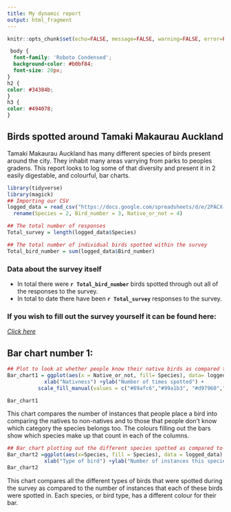 ---
title: My dynamic report
output: html_fragment
---

```{r setup, include=FALSE}
knitr::opts_chunk$set(echo=FALSE, message=FALSE, warning=FALSE, error=FALSE)

```

```{css}
 body {
  font-family: 'Roboto Condensed';
  background-color: #b0bf84;
  font-size: 20px;
}
h2 {
color: #34384b;
}
h3 {
color: #494078;
}

```

## Birds spotted around Tamaki Makaurau Auckland 
Tamaki Makaurau Auckland has many different species of birds present around the city. They inhabit many areas varrying from parks to peoples gradens. This report looks to log some of that diversity and present it in 2 easily digestable, and colourful, bar charts. 

```{r}
library(tidyverse)
library(magick)
## Importing our CSV
logged_data = read_csv("https://docs.google.com/spreadsheets/d/e/2PACX-1vTOEonK8ilXfFjpLMTf8cPizDb2dxFYK0E1Rz0ksfEI853XPSVR_cHIUxy15O1RdOcw0YydWk7CJsv4/pub?output=csv") %>%
  rename(Species = 2, Bird_number = 3, Native_or_not = 4)

## The total number of responses 
Total_survey = length(logged_data$Species)

## The total number of individual birds spotted within the survey
Total_bird_number = sum(logged_data$Bird_number)

```
### Data about the survey itself
- In total there were **`r Total_bird_number `** birds spotted through out all of the responses to the survey.
- In total to date there have been **`r Total_survey `** responses to the survey. 

### If you wish to fill out the survey yourself it can be found here:

[*Click here*](https://docs.google.com/forms/d/e/1FAIpQLSeDvUddI-7dkcU234_B1SEd_XedrnOpzu0s8k3h5mwloJVbiA/viewform?usp=dialog)

## Bar chart number 1:

``` {r,fig.height=5,fig.width=7}

## Plot to look at whether people know their native birds as compared to their non-native birds.The that colours fill the bars represent what the type of bird spotted was. 
Bar_chart1 = ggplot(aes(x = Native_or_not, fill= Species), data= logged_data) +geom_bar() +
            xlab("Nativness") +ylab("Number of times spotted") + 
          scale_fill_manual(values = c("#89afc6","#99a1b3", "#d97960","#928c5b","#c6d365","#2c2c2c","#415227","#656462","#bc844c"))

Bar_chart1

```

This chart compares the number of instances that people place a bird into comparing the natives to non-natives and to those that people don't know which category the species belongs too. The colours filling out the bars show which species make up that count in each of the columns. 

``` {r,fig.height=5,fig.width=10}
## Bar chart plotting out the different species spotted as compared to number of instances they were spotted in
Bar_chart2 =ggplot(aes(x=Species, fill = Species), data = logged_data) + geom_bar()+
            xlab("Type of bird") +ylab("Number of instances this species was spotted") + scale_fill_manual(values = c("#89afc6","#99a1b3", "#d97960","#928c5b","#c6d365","#2c2c2c","#415227","#656462","#bc844c"))
Bar_chart2
```

This chart compares all the different types of birds that were spotted during the survey as compared to the number of instances that each of these birds were spotted in. Each species, or bird type, has a different colour for their bar. 
